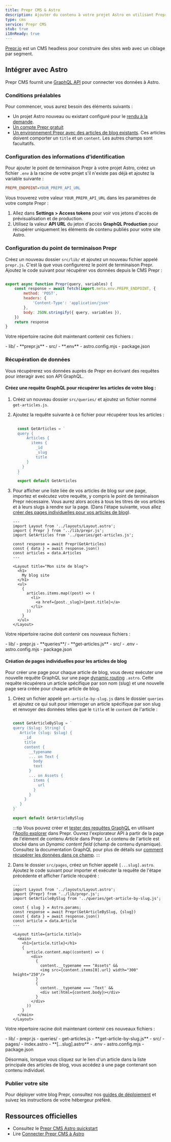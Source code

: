 ```yaml
---
title: Prepr CMS & Astro
description: Ajouter du contenu à votre projet Astro en utilisant Prepr comme CMS
type: cms
service: Prepr CMS
stub: true
i18nReady: true
---
```


[Prepr.io](https://www.prepr.io/) est un CMS headless pour construire des sites web avec un ciblage par segment.

## Intégrer avec Astro

Prepr CMS fournit une [GraphQL API](https://docs.prepr.io/reference/graphql/v1/overview) pour connecter vos données à Astro.

### Conditions préalables

Pour commencer, vous aurez besoin des éléments suivants :

- Un projet Astro nouveau ou existant configuré pour le [rendu à la demande](/fr/guides/server-side-rendering/).
- [Un compte Prepr gratuit](https://signup.prepr.io/)
- [Un environnement Prepr avec des articles de blog existants](https://docs.prepr.io/account/set-up-environments#create-an-envirntonment). Ces articles doivent comporter un `title` et un `content`. Les autres champs sont facultatifs.

### Configuration des informations d'identification

Pour ajouter le point de terminaison Prepr à votre projet Astro, créez un fichier `.env` à la racine de votre projet s'il n'existe pas déjà et ajoutez la variable suivante :

```ini title=".env"
PREPR_ENDPOINT=YOUR_PREPR_API_URL
```

Vous trouverez votre valeur `YOUR_PREPR_API_URL` dans les paramètres de votre compte Prepr :
1. Allez dans **Settings > Access tokens** pour voir vos jetons d'accès de prévisualisation et de production.
2. Utilisez la valeur **API URL** du jeton d'accès **GraphQL Production** pour récupérer uniquement les éléments de contenu publiés pour votre site Astro.

### Configuration du point de terminaison Prepr

Créez un nouveau dossier `src/lib/` et ajoutez un nouveau fichier appelé `prepr.js`. C'est là que vous configurerez le point de terminaison Prepr. Ajoutez le code suivant pour récupérer vos données depuis le CMS Prepr :

```js title="src/lib/prepr.js"

export async function Prepr(query, variables) {
    const response = await fetch(import.meta.env.PREPR_ENDPOINT, {
        method: 'POST',
        headers: {
            'Content-Type': 'application/json'
        },
        body: JSON.stringify({ query, variables }),
    })
    return response
}
```

Votre répertoire racine doit maintenant contenir ces fichiers :

<FileTree title="Project Structure">
  - lib/
    - **prepr.js**
  - src/
  - **.env**
  - astro.config.mjs
  - package.json

</FileTree>

### Récupération de données

Vous récupérerez vos données auprès de Prepr en écrivant des requêtes pour interagir avec son API GraphQL.

#### Créez une requête GraphQL pour récupérer les articles de votre blog :
1. Créez un nouveau dossier `src/queries/` et ajoutez un fichier nommé `get-articles.js`.
2. Ajoutez la requête suivante à ce fichier pour récupérer tous les articles :

   ```js title="src/queries/get-articles.js"
  
     const GetArticles = `
     query {
         Articles {
           items {
             _id
             _slug
             title
         }
       }
     }
     `
     export default GetArticles
    ```

3. Pour afficher une liste liée de vos articles de blog sur une page, importez et exécutez votre requête, y compris le point de terminaison Prepr nécessaire. Vous aurez alors accès à tous les titres de vos articles et à leurs slugs à rendre sur la page. (Dans l'étape suivante, vous allez [créer des pages individuelles pour vos articles de blog](#création-de-pages-individuelles-pour-les-articles-de-blog)).

     ```astro title="src/pages/index.astro" ins={3-4, 6-8, 15-23}
     ---
     import Layout from '../layouts/Layout.astro';
     import { Prepr } from '../lib/prepr.js';
     import GetArticles from '../queries/get-articles.js';
    
     const response = await Prepr(GetArticles)
     const { data } = await response.json()
     const articles = data.Articles
     ---
    
     <Layout title="Mon site de blog">
       <h1>
         My blog site
       </h1>
       <ul>
         {
           articles.items.map((post) => (
             <li>
               <a href={post._slug}>{post.title}</a>
             </li>
           ))
         }
       </ul>
     </Layout>
    ```


Votre répertoire racine doit contenir ces nouveaux fichiers :

<FileTree title="Project Structure">
  - lib/
    - prepr.js
    - **queries**/
        - **get-articles.js**
  - src/
  - .env
  - astro.config.mjs
  - package.json
</FileTree>

#### Création de pages individuelles pour les articles de blog

Pour créer une page pour chaque article de blog, vous devez exécuter une nouvelle requête GraphQL sur une page [dynamic routing](/fr/guides/routing/#mode-serveur-ssr) `.astro`. Cette requête récupérera un article spécifique par son nom (slug) et une nouvelle page sera créée pour chaque article de blog.

1. Créez un fichier appelé `get-article-by-slug.js` dans le dossier `queries` et ajoutez ce qui suit pour interroger un article spécifique par son slug et renvoyer des données telles que le `title` et le `content` de l'article :

     ```js title="src/lib/queries/get-article-by-slug.js"
    
     const GetArticleBySlug = `
     query ($slug: String) {
        Article (slug: $slug) {
          _id
          title
          content {
            __typename
            ... on Text {
              body
              text
            }
            ... on Assets {
              items {
                url
              }
            }
          }
        }
     }`
    
     export default GetArticleBySlug
    ```
    
    :::tip
    Vous pouvez créer et [tester des requêtes GraphQL](https://docs.prepr.io/reference/graphql/v1/test-queries) en utilisant l'[Apollo explorer](https://studio.apollographql.com/sandbox/explorer) dans Prepr. Ouvrez l'explorateur API à partir de la page de l'élément de contenu *Article* dans Prepr.
    Le contenu de l'article est stocké dans un *Dynamic content field* (champ de contenu dynamique). Consultez la documentation GraphQL pour plus de détails sur [comment récupérer les données dans ce champ](https://docs.prepr.io/reference/graphql/v1/schema-field-types-dynamic-content-field).
    :::

2. Dans le dossier `src/pages`, créez un fichier appelé `[...slug].astro`. Ajoutez le code suivant pour importer et exécuter la requête de l'étape précédente et afficher l'article récupéré :

   ```astro title="src/pages/[...slug].astro"
   ---
   import Layout from '../layouts/Layout.astro';
   import {Prepr} from '../lib/prepr.js';
   import GetArticleBySlug from '../queries/get-article-by-slug.js';
  
   const { slug } = Astro.params;
   const response = await Prepr(GetArticleBySlug, {slug})
   const { data } = await response.json()
   const article = data.Article
   ---
  
   <Layout title={article.title}>
     <main>
       <h1>{article.title}</h1>
       {
         article.content.map((content) => (
           <div>
             {
               content.__typename === "Assets" &&
               <img src={content.items[0].url} width="300" height="250"/>
             }
             {
               content.__typename === 'Text' &&
               <div set:html={content.body}></div>
             }
           </div>
         ))
       }
     </main>
   </Layout>
   ```

Votre répertoire racine doit maintenant contenir ces nouveaux fichiers :

<FileTree title="Structure du projet">
  - lib/
    - prepr.js
    - queries/
        - get-articles.js
        - **get-article-by-slug.js**
  - src/
  - pages/
  - index.astro
  - **[…slug].astro**
  - .env
  - astro.config.mjs
  - package.json
</FileTree>

Désormais, lorsque vous cliquez sur le lien d'un article dans la liste principale des articles de blog, vous accédez à une page contenant son contenu individuel.

### Publier votre site

Pour déployer votre blog Prepr, consultez nos [guides de déploiement](/fr/guides/deploy/) et suivez les instructions de votre hébergeur préféré.

## Ressources officielles

- Consultez le [Prepr CMS Astro quickstart](https://github.com/preprio/astro-quick-start)
- Lire [Connecter Prepr CMS à Astro](https://docs.prepr.io/connecting-front-end-apps/astro)
